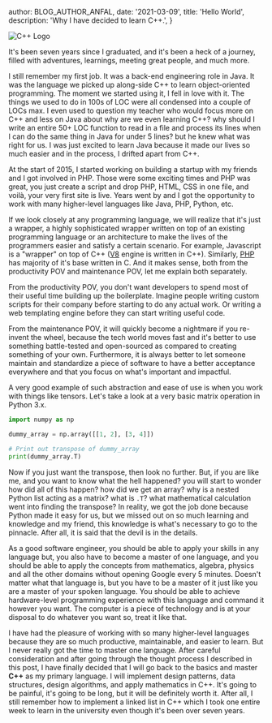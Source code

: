 
  author: BLOG_AUTHOR_ANFAL,
  date: '2021-03-09',
  title: 'Hello World',
  description: 'Why I have decided to learn C++.',
}


<Image
  loader={cloudflareLoader}
  src='blog/2021-03-09-hello-world/cpp-logo.png'
  width={1000}
  height={1000}
  alt="C++ Logo"
/>

It's been seven years since I graduated, and it's been a heck of a journey, filled with adventures, learnings, meeting great people, and much more.

I still remember my first job. It was a back-end engineering role in Java. It was the language we picked up along-side C++ to learn object-oriented programming. The moment we started using it, I fell in love with it. The things we used to do in 100s of LOC were all condensed into a couple of LOCs max. I even used to question my teacher who would focus more on C++ and less on Java about why are we even learning C++? why should I write an entire 50+ LOC function to read in a file and process its lines when I can do the same thing in Java for under 5 lines? but he knew what was right for us. I was just excited to learn Java because it made our lives so much easier and in the process, I drifted apart from C++.

At the start of 2015, I started working on building a startup with my friends and I got involved in PHP. Those were some exciting times and PHP was great, you just create a script and drop PHP, HTML, CSS in one file, and voilà, your very first site is live. Years went by and I got the opportunity to work with many higher-level languages like Java, PHP, Python, etc.

If we look closely at any programming language, we will realize that it's just a wrapper, a highly sophisticated wrapper written on top of an existing programming language or an architecture to make the lives of the programmers easier and satisfy a certain scenario. For example, Javascript is a "wrapper" on top of C++ (<a href="https://github.com/v8/v8" target="_blank" title="V8 Github Repo">V8</a> engine is written in C++). Similarly, <a href="https://github.com/php/php-src" target="_blank" title="PHP Repo Github">PHP</a> has majority of it's base written in C. And it makes sense, both from the productivity POV and maintenance POV, let me explain both separately.

From the productivity POV, you don't want developers to spend most of their useful time building up the boilerplate. Imagine people writing custom scripts for their company before starting to do any actual work. Or writing a web templating engine before they can start writing useful code.

From the maintenance POV, it will quickly become a nightmare if you re-invent the wheel, because the tech world moves fast and it's better to use something battle-tested and open-sourced as compared to creating something of your own. Furthermore, it is always better to let someone maintain and standardize a piece of software to have a better acceptance everywhere and that you focus on what's important and impactful.

A very good example of such abstraction and ease of use is when you work with things like tensors. Let's take a look at a very basic matrix operation in Python 3.x.

```python
import numpy as np

dummy_array = np.array([[1, 2], [3, 4]])

# Print out transpose of dummy_array
print(dummy_array.T)
```

Now if you just want the transpose, then look no further. But, if you are like me, and you want to know what the hell happened? you will start to wonder how did all of this happen? how did we get an array? why is a nested Python list acting as a matrix? what is `.T`? what mathematical calculation went into finding the transpose? In reality, we got the job done because Python made it easy for us, but we missed out on so much learning and knowledge and my friend, this knowledge is what's necessary to go to the pinnacle. After all, it is said that the devil is in the details.

As a good software engineer, you should be able to apply your skills in any language but, you also have to become a master of one language, and you should be able to apply the concepts from mathematics, algebra, physics and all the other domains without opening Google every 5 minutes. Doesn't matter what that language is, but you have to be a master of it just like you are a master of your spoken language. You should be able to achieve hardware-level programming experience with this language and command it however you want. The computer is a piece of technology and is at your disposal to do whatever you want so, treat it like that.

I have had the pleasure of working with so many higher-level languages because they are so much productive, maintainable, and easier to learn. But I never really got the time to master one language. After careful consideration and after going through the thought process I described in this post, I have finally decided that I will go back to the basics and master **C++** as my primary language. I will implement design patterns, data structures, design algorithms, and apply mathematics in C++. It's going to be painful, it's going to be long, but it will be definitely worth it. After all, I still remember how to implement a linked list in C++ which I took one entire week to learn in the university even though it's been over seven years.
